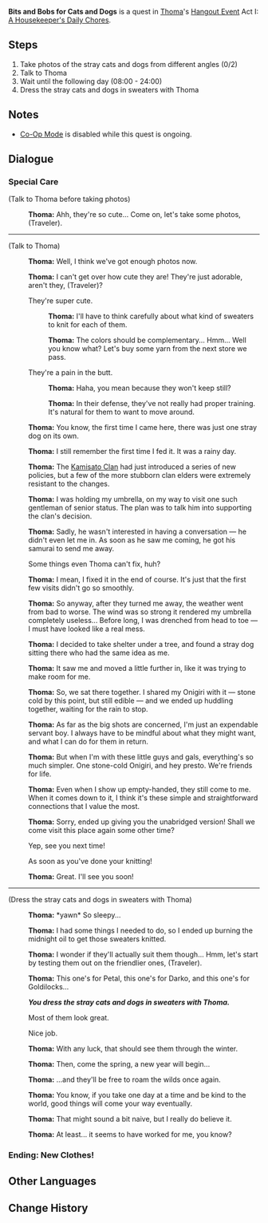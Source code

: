 {{Quest Infobox
|id            = 19118
|type          = Hangout
|region        = Inazuma
|chapter       = Thoma
|actNum        = I
|act           = A Housekeeper's Daily Chores
|description   = You meet up with [[Thoma]] again, and he brings the finished sweater.
|startLocation = [[Inazuma City]], [[Inazuma]]
|requirement   = 
|prev          = Under the Same Shade
|characters    = Thoma; Traveler
|voiced        = yes
}}
'''Bits and Bobs for Cats and Dogs''' is a quest in [[Thoma]]'s [[Hangout Event]] Act I: [[A Housekeeper's Daily Chores]].

==Steps==
# Take photos of the stray cats and dogs from different angles (0/2)
# Talk to Thoma
# Wait until the following day (08:00 - 24:00)
# Dress the stray cats and dogs in sweaters with Thoma

==Notes==
* [[Co-Op Mode]] is disabled while this quest is ongoing.

==Dialogue==
===Special Care===
{{Dialogue start}}
;(Talk to Thoma before taking photos)
:{{A|vo tmcop001 1911602 thoma 23.ogg}} '''Thoma:''' Ahh, they're so cute... Come on, let's take some photos, (Traveler).
----
;(Talk to Thoma)
:{{A|vo tmcop001 1911802 thoma 01.ogg}} '''Thoma:''' Well, I think we've got enough photos now.
:{{A|vo tmcop001 1911802 thoma 02.ogg}} '''Thoma:''' I can't get over how cute they are! They're just adorable, aren't they, (Traveler)?
:{{DIcon}} They're super cute.
::{{A|vo tmcop001 1911802 thoma 03.ogg}} '''Thoma:''' I'll have to think carefully about what kind of sweaters to knit for each of them.
::{{A|vo tmcop001 1911802 thoma 04.ogg}} '''Thoma:''' The colors should be complementary... Hmm... Well you know what? Let's buy some yarn from the next store we pass.
:{{DIcon}} They're a pain in the butt.
::{{A|vo tmcop001 1911802 thoma 05.ogg}} '''Thoma:''' Haha, you mean because they won't keep still?
::{{A|vo tmcop001 1911802 thoma 06.ogg}} '''Thoma:''' In their defense, they've not really had proper training. It's natural for them to want to move around.
:{{A|vo tmcop001 1911802 thoma 07.ogg}} '''Thoma:''' You know, the first time I came here, there was just one stray dog on its own.
:{{A|vo tmcop001 1911802 thoma 08.ogg}} '''Thoma:''' I still remember the first time I fed it. It was a rainy day.
:{{A|vo tmcop001 1911802 thoma 09.ogg}} '''Thoma:''' The [[Kamisato Clan]] had just introduced a series of new policies, but a few of the more stubborn clan elders were extremely resistant to the changes.
:{{A|vo tmcop001 1911802 thoma 10.ogg}} '''Thoma:''' I was holding my umbrella, on my way to visit one such gentleman of senior status. The plan was to talk him into supporting the clan's decision.
:{{A|vo tmcop001 1911802 thoma 11.ogg}} '''Thoma:''' Sadly, he wasn't interested in having a conversation &mdash; he didn't even let me in. As soon as he saw me coming, he got his samurai to send me away.
:{{DIcon}} Some things even Thoma can't fix, huh?
:{{A|vo tmcop001 1911802 thoma 12.ogg}} '''Thoma:''' I mean, I fixed it in the end of course. It's just that the first few visits didn't go so smoothly.
:{{A|vo tmcop001 1911802 thoma 13.ogg}} '''Thoma:''' So anyway, after they turned me away, the weather went from bad to worse. The wind was so strong it rendered my umbrella completely useless... Before long, I was drenched from head to toe &mdash; I must have looked like a real mess.
:{{A|vo tmcop001 1911802 thoma 14.ogg}} '''Thoma:''' I decided to take shelter under a tree, and found a stray dog sitting there who had the same idea as me.
:{{A|vo tmcop001 1911802 thoma 15.ogg}} '''Thoma:''' It saw me and moved a little further in, like it was trying to make room for me.
:{{A|vo tmcop001 1911802 thoma 16.ogg}} '''Thoma:''' So, we sat there together. I shared my Onigiri with it &mdash; stone cold by this point, but still edible &mdash; and we ended up huddling together, waiting for the rain to stop.
:{{A|vo tmcop001 1911802 thoma 17.ogg}} '''Thoma:''' As far as the big shots are concerned, I'm just an expendable servant boy. I always have to be mindful about what they might want, and what I can do for them in return.
:{{A|vo tmcop001 1911802 thoma 18.ogg}} '''Thoma:''' But when I'm with these little guys and gals, everything's so much simpler. One stone-cold Onigiri, and hey presto. We're friends for life.
:{{A|vo tmcop001 1911802 thoma 19.ogg}} '''Thoma:''' Even when I show up empty-handed, they still come to me. When it comes down to it, I think it's these simple and straightforward connections that I value the most.
:{{A|vo tmcop001 1911802 thoma 20.ogg}} '''Thoma:''' Sorry, ended up giving you the unabridged version! Shall we come visit this place again some other time?
:{{DIcon}} Yep, see you next time!
:{{DIcon}} As soon as you've done your knitting!
:{{A|vo tmcop001 1911802 thoma 21.ogg}} '''Thoma:''' Great. I'll see you soon!
----
;(Dress the stray cats and dogs in sweaters with Thoma)
:{{A|vo tmcop001 1911801 thoma 01.ogg}} '''Thoma:''' *yawn* So sleepy...
:{{A|vo tmcop001 1911801 thoma 02.ogg}} '''Thoma:''' I had some things I needed to do, so I ended up burning the midnight oil to get those sweaters knitted.
:{{A|vo tmcop001 1911801 thoma 03.ogg}} '''Thoma:''' I wonder if they'll actually suit them though... Hmm, let's start by testing them out on the friendlier ones, (Traveler).
:{{A|vo tmcop001 1911801 thoma 04.ogg}} '''Thoma:''' This one's for Petal, this one's for Darko, and this one's for Goldilocks...

:'''''You dress the stray cats and dogs in sweaters with Thoma.'''''

:{{DIcon}} Most of them look great.
:{{DIcon}} Nice job.
:{{A|vo tmcop001 1911801 thoma 05.ogg}} '''Thoma:''' With any luck, that should see them through the winter.
:{{A|vo tmcop001 1911801 thoma 06.ogg}} '''Thoma:''' Then, come the spring, a new year will begin...
:{{A|vo tmcop001 1911801 thoma 07.ogg}} '''Thoma:''' ...and they'll be free to roam the wilds once again.
:{{A|vo tmcop001 1911801 thoma 08.ogg}} '''Thoma:''' You know, if you take one day at a time and be kind to the world, good things will come your way eventually.
:{{A|vo tmcop001 1911801 thoma 09.ogg}} '''Thoma:''' That might sound a bit naive, but I really do believe it.
:{{A|vo tmcop001 1911801 thoma 10.ogg}} '''Thoma:''' At least... it seems to have worked for me, you know?
{{Dialogue end}}

===Ending: New Clothes!===
{{Hangout Ending
|ending name     = New Clothes!
|ending name_alt = New Clothes
|character       = Thoma
|act             = 1
|description     = Thoma knits sweaters for the stray cats and dogs, but it seems that one doesn't quite fit.
}}

==Other Languages==
{{Other Languages
|en      = Bits and Bobs for Cats and Dogs
|zhs     = 给猫猫狗狗的礼物
|zhs_rm  = Gěi Māomāogǒugǒu de Lǐwù
|zht     = 給貓貓狗狗的禮物
|zht_rm  = Gěi Māomāogǒugǒu de Lǐwù
|zh_tl   = Gift for Cats and Dogs
|ja      = 猫と犬への贈り物
|ja_rm   = Neko to Inu he no Okurimono
|ja_tl   = A Present for Cats and Dogs
|ko      = 고양이와 강아지에게 주는 선물
|ko_rm   = 
|ko_tl   = 
|es      = Regalitos para perritos y gatitos
|es_tl   = Little Gifts for Puppies and Kittens
|fr      = Babioles et bibelots pour chiens et chats
|fr_tl   = Bits and Bobs for Cats and Dogs
|ru      = Подарки для кошек и собак
|ru_tl   = 
|th      = ของขวัญสำหรับเจ้าเพื่อนสี่ขาตัวน้อย
|th_rm   = 
|th_tl   = 
|vi      = Quà Cho Chó Và Mèo
|vi_tl   = 
|de      = Geschenke für Katzen und Hunde
|de_tl   = Gifts for Cats and Dogs
|id      = Hadiah untuk Para Kucing dan Anjing
|id_tl   = Gift for Cats and Dogs
|pt      = Um presente para os cães e gatos
|pt_tl   = A Gift to the Dogs and Cats
}}

==Change History==
{{Change History|2.2}}